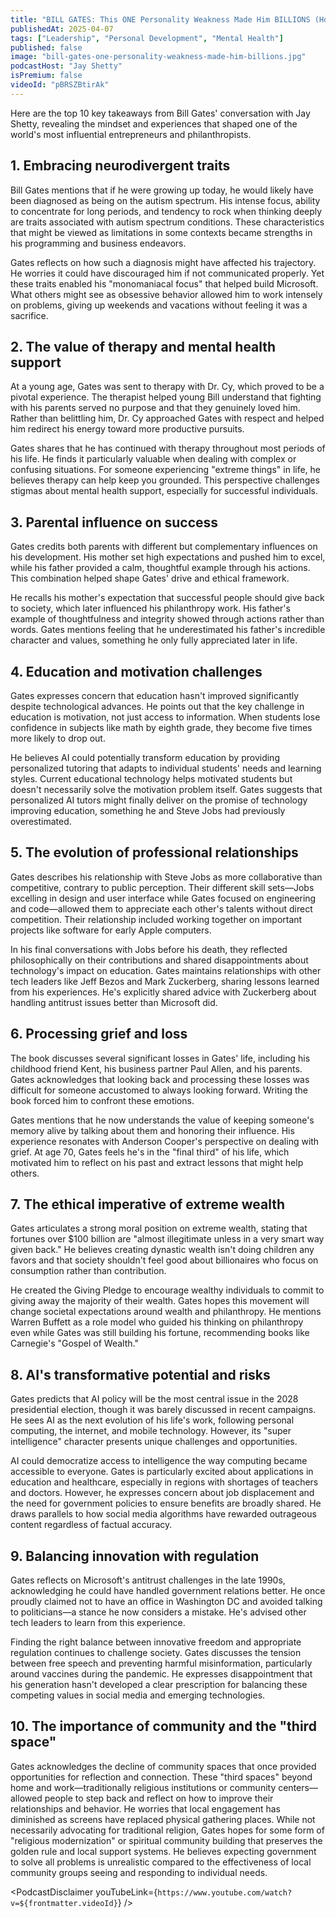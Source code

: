 ```yaml
---
title: "BILL GATES: This ONE Personality Weakness Made Him BILLIONS (How To Use Your Differences!)"
publishedAt: 2025-04-07
tags: ["Leadership", "Personal Development", "Mental Health"]
published: false
image: "bill-gates-one-personality-weakness-made-him-billions.jpg"
podcastHost: "Jay Shetty"
isPremium: false
videoId: "pBRSZBtirAk"
---
```



<PodcastSummaryPageLayout frontmatter={frontmatter}>

Here are the top 10 key takeaways from Bill Gates' conversation with Jay Shetty, revealing the mindset and experiences that shaped one of the world's most influential entrepreneurs and philanthropists.

## 1. Embracing neurodivergent traits

Bill Gates mentions that if he were growing up today, he would likely have been diagnosed as being on the autism spectrum. His intense focus, ability to concentrate for long periods, and tendency to rock when thinking deeply are traits associated with autism spectrum conditions. These characteristics that might be viewed as limitations in some contexts became strengths in his programming and business endeavors.

Gates reflects on how such a diagnosis might have affected his trajectory. He worries it could have discouraged him if not communicated properly. Yet these traits enabled his "monomaniacal focus" that helped build Microsoft. What others might see as obsessive behavior allowed him to work intensely on problems, giving up weekends and vacations without feeling it was a sacrifice.

## 2. The value of therapy and mental health support

At a young age, Gates was sent to therapy with Dr. Cy, which proved to be a pivotal experience. The therapist helped young Bill understand that fighting with his parents served no purpose and that they genuinely loved him. Rather than belittling him, Dr. Cy approached Gates with respect and helped him redirect his energy toward more productive pursuits.

Gates shares that he has continued with therapy throughout most periods of his life. He finds it particularly valuable when dealing with complex or confusing situations. For someone experiencing "extreme things" in life, he believes therapy can help keep you grounded. This perspective challenges stigmas about mental health support, especially for successful individuals.

## 3. Parental influence on success

Gates credits both parents with different but complementary influences on his development. His mother set high expectations and pushed him to excel, while his father provided a calm, thoughtful example through his actions. This combination helped shape Gates' drive and ethical framework.

He recalls his mother's expectation that successful people should give back to society, which later influenced his philanthropy work. His father's example of thoughtfulness and integrity showed through actions rather than words. Gates mentions feeling that he underestimated his father's incredible character and values, something he only fully appreciated later in life.

## 4. Education and motivation challenges

Gates expresses concern that education hasn't improved significantly despite technological advances. He points out that the key challenge in education is motivation, not just access to information. When students lose confidence in subjects like math by eighth grade, they become five times more likely to drop out.

He believes AI could potentially transform education by providing personalized tutoring that adapts to individual students' needs and learning styles. Current educational technology helps motivated students but doesn't necessarily solve the motivation problem itself. Gates suggests that personalized AI tutors might finally deliver on the promise of technology improving education, something he and Steve Jobs had previously overestimated.

## 5. The evolution of professional relationships

Gates describes his relationship with Steve Jobs as more collaborative than competitive, contrary to public perception. Their different skill sets—Jobs excelling in design and user interface while Gates focused on engineering and code—allowed them to appreciate each other's talents without direct competition. Their relationship included working together on important projects like software for early Apple computers.

In his final conversations with Jobs before his death, they reflected philosophically on their contributions and shared disappointments about technology's impact on education. Gates maintains relationships with other tech leaders like Jeff Bezos and Mark Zuckerberg, sharing lessons learned from his experiences. He's explicitly shared advice with Zuckerberg about handling antitrust issues better than Microsoft did.

## 6. Processing grief and loss

The book discusses several significant losses in Gates' life, including his childhood friend Kent, his business partner Paul Allen, and his parents. Gates acknowledges that looking back and processing these losses was difficult for someone accustomed to always looking forward. Writing the book forced him to confront these emotions.

Gates mentions that he now understands the value of keeping someone's memory alive by talking about them and honoring their influence. His experience resonates with Anderson Cooper's perspective on dealing with grief. At age 70, Gates feels he's in the "final third" of his life, which motivated him to reflect on his past and extract lessons that might help others.

## 7. The ethical imperative of extreme wealth

Gates articulates a strong moral position on extreme wealth, stating that fortunes over $100 billion are "almost illegitimate unless in a very smart way given back." He believes creating dynastic wealth isn't doing children any favors and that society shouldn't feel good about billionaires who focus on consumption rather than contribution.

He created the Giving Pledge to encourage wealthy individuals to commit to giving away the majority of their wealth. Gates hopes this movement will change societal expectations around wealth and philanthropy. He mentions Warren Buffett as a role model who guided his thinking on philanthropy even while Gates was still building his fortune, recommending books like Carnegie's "Gospel of Wealth."

## 8. AI's transformative potential and risks

Gates predicts that AI policy will be the most central issue in the 2028 presidential election, though it was barely discussed in recent campaigns. He sees AI as the next evolution of his life's work, following personal computing, the internet, and mobile technology. However, its "super intelligence" character presents unique challenges and opportunities.

AI could democratize access to intelligence the way computing became accessible to everyone. Gates is particularly excited about applications in education and healthcare, especially in regions with shortages of teachers and doctors. However, he expresses concern about job displacement and the need for government policies to ensure benefits are broadly shared. He draws parallels to how social media algorithms have rewarded outrageous content regardless of factual accuracy.

## 9. Balancing innovation with regulation

Gates reflects on Microsoft's antitrust challenges in the late 1990s, acknowledging he could have handled government relations better. He once proudly claimed not to have an office in Washington DC and avoided talking to politicians—a stance he now considers a mistake. He's advised other tech leaders to learn from this experience.

Finding the right balance between innovative freedom and appropriate regulation continues to challenge society. Gates discusses the tension between free speech and preventing harmful misinformation, particularly around vaccines during the pandemic. He expresses disappointment that his generation hasn't developed a clear prescription for balancing these competing values in social media and emerging technologies.

## 10. The importance of community and the "third space"

Gates acknowledges the decline of community spaces that once provided opportunities for reflection and connection. These "third spaces" beyond home and work—traditionally religious institutions or community centers—allowed people to step back and reflect on how to improve their relationships and behavior.
He worries that local engagement has diminished as screens have replaced physical gathering places. While not necessarily advocating for traditional religion, Gates hopes for some form of "religious modernization" or spiritual community building that preserves the golden rule and local support systems. He believes expecting government to solve all problems is unrealistic compared to the effectiveness of local community groups seeing and responding to individual needs.

<PodcastDisclaimer
  youTubeLink={`https://www.youtube.com/watch?v=${frontmatter.videoId}`}
/>

</PodcastSummaryPageLayout>
